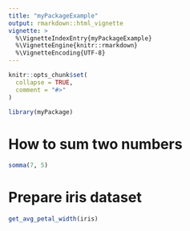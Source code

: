 ```yaml
---
title: "myPackageExample"
output: rmarkdown::html_vignette
vignette: >
  %\VignetteIndexEntry{myPackageExample}
  %\VignetteEngine{knitr::rmarkdown}
  %\VignetteEncoding{UTF-8}
---
```


```r
knitr::opts_chunk$set(
  collapse = TRUE,
  comment = "#>"
)
```

```r
library(myPackage)
```


# How to sum two numbers

```r
somma(7, 5)
```


# Prepare iris dataset

```r
get_avg_petal_width(iris)
```

